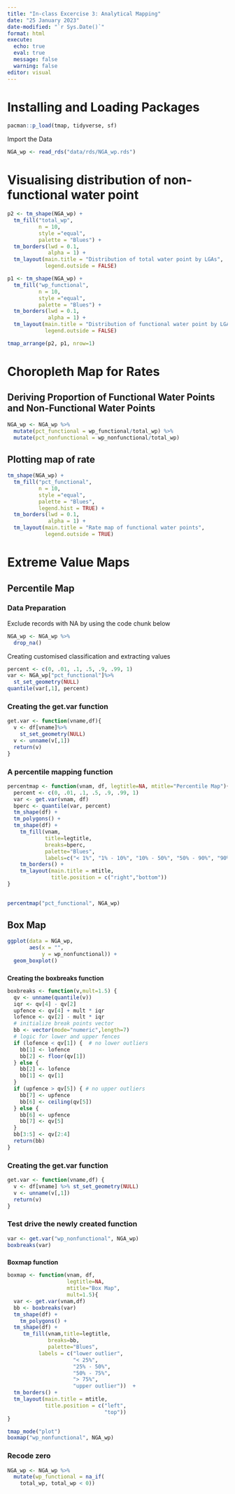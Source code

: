 ```yaml
---
title: "In-class Excercise 3: Analytical Mapping"
date: "25 January 2023"
date-modified: "`r Sys.Date()`"
format: html
execute:
  echo: true
  eval: true
  message: false
  warning: false
editor: visual
---
```


# Installing and Loading Packages

```r
pacman::p_load(tmap, tidyverse, sf)
```

Import the Data

```r
NGA_wp <- read_rds("data/rds/NGA_wp.rds")
```

# Visualising distribution of non-functional water point

```r
p2 <- tm_shape(NGA_wp) + 
  tm_fill("total_wp",
          n = 10,
          style ="equal",
          palette = "Blues") + 
  tm_borders(lwd = 0.1,
             alpha = 1) + 
  tm_layout(main.title = "Distribution of total water point by LGAs",
            legend.outside = FALSE)
```

```r
p1 <- tm_shape(NGA_wp) + 
  tm_fill("wp_functional",
          n = 10,
          style ="equal",
          palette = "Blues") + 
  tm_borders(lwd = 0.1,
             alpha = 1) + 
  tm_layout(main.title = "Distribution of functional water point by LGAs",
            legend.outside = FALSE)
```

```r
tmap_arrange(p2, p1, nrow=1)
```

# Choropleth Map for Rates

## Deriving Proportion of Functional Water Points and Non-Functional Water Points

```r
NGA_wp <- NGA_wp %>%
  mutate(pct_functional = wp_functional/total_wp) %>%
  mutate(pct_nonfunctional = wp_nonfunctional/total_wp)
```

## Plotting map of rate

```r
tm_shape(NGA_wp) + 
  tm_fill("pct_functional",
          n = 10,
          style ="equal",
          palette = "Blues",
          legend.hist = TRUE) + 
  tm_borders(lwd = 0.1,
             alpha = 1) + 
  tm_layout(main.title = "Rate map of functional water points",
            legend.outside = TRUE)
```

# Extreme Value Maps

## Percentile Map

### Data Preparation

Exclude records with NA by using the code chunk below

```r
NGA_wp <- NGA_wp %>%
  drop_na()
```

Creating customised classification and extracting values

```r
percent <- c(0, .01, .1, .5, .9, .99, 1)
var <- NGA_wp["pct_functional"]%>%
  st_set_geometry(NULL)
quantile(var[,1], percent)
```

### Creating the get.var function

```r
get.var <- function(vname,df){
  v <- df[vname]%>%
    st_set_geometry(NULL)
  v <- unname(v[,1])
  return(v)
}
```

### A percentile mapping function

```r
percentmap <- function(vnam, df, legtitle=NA, mtitle="Percentile Map"){
  percent <- c(0, .01, .1, .5, .9, .99, 1)
  var <- get.var(vnam, df)
  bperc <- quantile(var, percent)
  tm_shape(df) + 
  tm_polygons() + 
  tm_shape(df) +
    tm_fill(vnam,
            title=legtitle,
            breaks=bperc,
            palette="Blues",
            labels=c("< 1%", "1% - 10%", "10% - 50%", "50% - 90%", "90%")) + 
    tm_borders() + 
    tm_layout(main.title = mtitle,
              title.position = c("right","bottom"))
}
  
```

```r
percentmap("pct_functional", NGA_wp)
```

## Box Map

```r
ggplot(data = NGA_wp,
       aes(x = "",
           y = wp_nonfunctional)) +
  geom_boxplot()
```

### 

**Creating the boxbreaks function**

```r
boxbreaks <- function(v,mult=1.5) {
  qv <- unname(quantile(v))
  iqr <- qv[4] - qv[2]
  upfence <- qv[4] + mult * iqr
  lofence <- qv[2] - mult * iqr
  # initialize break points vector
  bb <- vector(mode="numeric",length=7)
  # logic for lower and upper fences
  if (lofence < qv[1]) {  # no lower outliers
    bb[1] <- lofence
    bb[2] <- floor(qv[1])
  } else {
    bb[2] <- lofence
    bb[1] <- qv[1]
  }
  if (upfence > qv[5]) { # no upper outliers
    bb[7] <- upfence
    bb[6] <- ceiling(qv[5])
  } else {
    bb[6] <- upfence
    bb[7] <- qv[5]
  }
  bb[3:5] <- qv[2:4]
  return(bb)
}
```

### **Creating the get.var function**

```r
get.var <- function(vname,df) {
  v <- df[vname] %>% st_set_geometry(NULL)
  v <- unname(v[,1])
  return(v)
}
```

### **Test drive the newly created function**

```r
var <- get.var("wp_nonfunctional", NGA_wp) 
boxbreaks(var)
```

### 

**Boxmap function**

```r
boxmap <- function(vnam, df, 
                   legtitle=NA,
                   mtitle="Box Map",
                   mult=1.5){
  var <- get.var(vnam,df)
  bb <- boxbreaks(var)
  tm_shape(df) +
    tm_polygons() +
  tm_shape(df) +
     tm_fill(vnam,title=legtitle,
             breaks=bb,
             palette="Blues",
          labels = c("lower outlier", 
                     "< 25%", 
                     "25% - 50%", 
                     "50% - 75%",
                     "> 75%", 
                     "upper outlier"))  +
  tm_borders() +
  tm_layout(main.title = mtitle, 
            title.position = c("left",
                               "top"))
}
```

```r
tmap_mode("plot")
boxmap("wp_nonfunctional", NGA_wp)
```

### **Recode zero**

```r
NGA_wp <- NGA_wp %>%
  mutate(wp_functional = na_if(
    total_wp, total_wp < 0))
```

